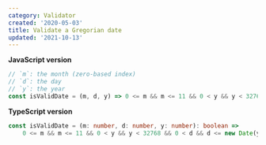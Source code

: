 ```yaml
---
category: Validator
created: '2020-05-03'
title: Validate a Gregorian date
updated: '2021-10-13'
---
```


**JavaScript version**

```js
// `m`: the month (zero-based index)
// `d`: the day
// `y`: the year
const isValidDate = (m, d, y) => 0 <= m && m <= 11 && 0 < y && y < 32768 && 0 < d && d <= new Date(y, m, 0).getDate();
```

**TypeScript version**

```ts isValidDate.ts
const isValidDate = (m: number, d: number, y: number): boolean =>
    0 <= m && m <= 11 && 0 < y && y < 32768 && 0 < d && d <= new Date(y, m, 0).getDate();
```
